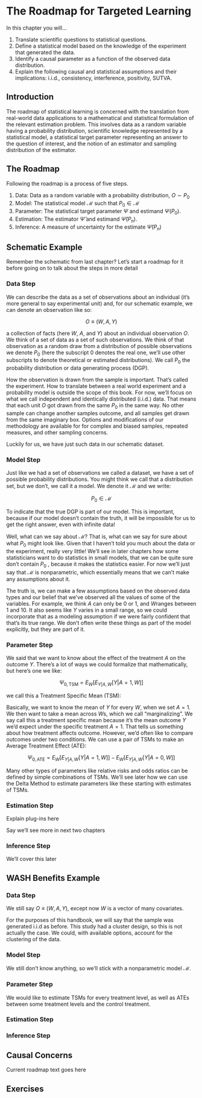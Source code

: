 # The Roadmap for Targeted Learning {#roadmap}

In this chapter you will...

1. Translate scientific questions to statistical questions.
2. Define a statistical model based on the knowledge of the experiment that generated the data.
3. Identify a causal parameter as a function of the observed data distribution.
4. Explain the following causal and statistical assumptions and their implications: i.i.d., consistency, interference, positivity, SUTVA.

## Introduction

The roadmap of statistical learning is concerned with the translation from real-world data applications to a mathematical and statistical formulation of the relevant estimation problem. This involves data as a random variable having a probability distribution, scientific knowledge represented by a statistical model, a statistical target parameter representing an answer to the question of interest, and the notion of an estimator and sampling distribution of the estimator.

## The Roadmap

Following the roadmap is a process of five steps.

1. Data: Data as a random variable with a probability distribution, $O\sim P_0$
2. Model: The statistical model $\mathcal{M}$ such that $P_0 \in \mathcal{M}$
3. Parameter: The statistical target parameter $\Psi$ and estimand $\Psi(P_0)$.
4. Estimation: The estimator $\hat{\Psi}$ and estimand $\hat{\Psi}(P_n)$.
5. Inference: A measure of uncertainty for the estimate $\hat{\Psi}(P_n)$

## Schematic Example

Remember the schematic from last chapter? Let's start a roadmap for it before going on to talk about the steps in more detail

### Data Step

We can describe the data as a set of observations about an individual (it's more general to say experimental unit) and, for our schematic example, we can denote an observation like so:

$$O \equiv (W,A,Y)$$

a collection of facts (here $W$, $A$, and $Y$)  about an individual observation $O$. We think of a set of data as a set of such observations. We think of that observation as a random draw from a distribution of possible observations we denote $P_0$ (here the subscript $0$ denotes the real one, we'll use other subscripts to denote theoretical or estimated distributions). We call $P_0$ the probability distribution or data generating process (DGP).

How the observation is drawn from the sample is important. That's called the experiment. How to translate between a real world experiment and a probability model is outside the scope of this book. For now, we'll focus on what we call independent and identically distributed (i.i.d.) data. That means that each unit $O$ got drawn from the same $P_0$ in the same way. No other sample can change another samples outcome, and all samples get drawn from the same imaginary box. Options and modifications of our methodology are available for for complex and biased samples, repeated measures, and other sampling concerns.

Luckily for us, we have just such data in our schematic dataset.

### Model Step

Just like we had a set of observations we called a dataset, we have a set of possible probability distributions. You might think we call that a distribution set, but we don't, we call it a model. We denote it $\mathcal{M}$ and we write:

$$P_0 \in \mathcal{M}$$

To indicate that the true DGP is part of our model. This is important, because if our model doesn't contain the truth, it will be impossible for us to get the right answer, even with infinite data!

Well, what can we say about $\mathcal{M}$? That is, what can we say for sure about what $P_0$ might look like. Given that I haven't told you much about the data or the experiment, really very little! We'll see in later chapters how some statisticians want to do statistics in small models, that we can be quite sure don't contain $P_0$ , because it makes the statistics easier. For now we'll just say that $\mathcal{M}$ is nonparametric, which essentially means that we can't make any assumptions about it.

The truth is, we can make a few assumptions based on the observed data types and our belief that we've observed all the values of some of the variables. For example, we think $A$ can only be 0 or 1, and $W$ranges between 1 and 10. It also seems like $Y$ varies in a small range, so we could incorporate that as a modeling assumption if we were fairly confident that that's its true range. We don't often write these things as part of the model explicitly, but they are part of it.

### Parameter Step

We said that we want to know about the effect of the treatment $A$  on the outcome $Y$. There's a lot of ways we could formalize that mathematically, but here's one we like:

$$\Psi_{0,\text{TSM}}=E_W[E_{Y|A,W}[Y|A=1,W]]$$

we call this a Treatment Specific Mean (TSM):

Basically, we want to know the mean of $Y$ for every $W$, when we set $A=1$. We then want to take a mean across $W$s, which we call "marginalizing". We say call this a treatment specific mean because it's the mean outcome $Y$ we'd expect under the specific treatment $A=1$. That tells us something about how treatment affects outcome. However, we'd often like to compare outcomes under two conditions. We can use a pair of TSMs to make an Average Treatment Effect (ATE):

$$\Psi_{0,\text{ATE}}=E_W[E_{Y|A,W}[Y|A=1,W]]- E_W[E_{Y|A,W}[Y|A=0,W]]$$

Many other types of parameters like relative risks and odds ratios can be defined by simple combinations of TSMs. We'll see later how we can use the Delta Method to estimate parameters like these starting with estimates of TSMs.

### Estimation Step

Explain plug-ins here

Say we'll see more in next two chapters

### Inference Step

We'll cover this later

## WASH Benefits Example

### Data Step

We still say $O \equiv (W,A,Y)$, except now $W$  is a vector of many covariates. 

For the purposes of this handbook, we will say that the sample was generated i.i.d as before. This study had a cluster design, so this is not actually the case. We could, with available options, account for the clustering of the data. 

### Model Step

We still don't know anything, so we'll stick with a nonparametric model $\mathcal{M}$.

### Parameter Step

We would like to estimate TSMs for every treatment level, as well as ATEs between some treatment levels and the control treatment.

### Estimation Step

### Inference Step

## Causal Concerns

Current roadmap text goes here

## Exercises